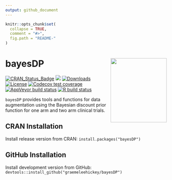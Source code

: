 ```yaml
---
output: github_document
---
```


<!-- README.md is generated from README.Rmd. Please edit that file -->

```r
knitr::opts_chunk$set(
  collapse = TRUE,
  comment = "#>",
  fig.path = "README-"
)
```

# bayesDP <img src="man/figures/hex.png" width = "175" height = "200" align="right" />

<!-- badges: start -->
[![CRAN_Status_Badge](https://www.r-pkg.org/badges/version/bayesDP)](https://CRAN.R-project.org/package=bayesDP)
[![](https://cranlogs.r-pkg.org/badges/bayesDP)](https://CRAN.R-project.org/package=bayesDP)
[![Downloads](https://cranlogs.r-pkg.org/badges/grand-total/bayesDP?color=brightgreen)](https://www.r-pkg.org:443/pkg/bayesDP)
[![License](https://img.shields.io/badge/license-GPL%20%28%3E=%203%29-brightgreen.svg?style=flat)](https://www.gnu.org/licenses/gpl-3.0.html)
[![Codecov test coverage](https://codecov.io/gh/graemeleehickey/bayesDP/branch/master/graph/badge.svg)](https://codecov.io/gh/graemeleehickey/bayesDP?branch=master)
[![AppVeyor build status](https://ci.appveyor.com/api/projects/status/github/graemeleehickey/bayesDP?branch=master&svg=true)](https://ci.appveyor.com/project/graemeleehickey/bayesDP)
[![R build status](https://github.com/graemeleehickey/bayesDP/workflows/R-CMD-check/badge.svg)](https://github.com/graemeleehickey/bayesDP/actions)
 <!-- badges: end -->
 
`bayesDP` provides tools and functions for data augmentation using the Bayesian discount prior function for one arm and two arm clinical trials.

## CRAN Installation

Install release version from CRAN: `install.packages("bayesDP")`

## GitHub Installation

Install development version from GitHub: `devtools::install_github("graemeleehickey/bayesDP")`
